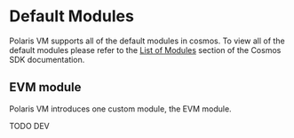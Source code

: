 # Default Modules

Polaris VM supports all of the default modules in cosmos. To view all of the default modules
please refer to the [List of Modules](https://docs.cosmos.network/main/modules) section of the Cosmos SDK documentation.


## EVM module

Polaris VM introduces one custom module, the EVM module.

TODO DEV